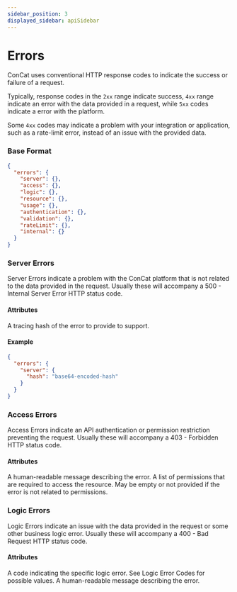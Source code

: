 ```yaml
---
sidebar_position: 3
displayed_sidebar: apiSidebar
---
```


# Errors

ConCat uses conventional HTTP response codes to indicate the success or failure of a request.

Typically, response codes in the `2xx` range indicate success, `4xx` range indicate an error with the data provided in a request, while `5xx` codes indicate a error with the platform.

Some `4xx` codes may indicate a problem with your integration or application, such as a rate-limit error, instead of an issue with the provided data.

### Base Format

```json
{
  "errors": {
    "server": {},
    "access": {},
    "logic": {},
    "resource": {},
    "usage": {},
    "authentication": {},
    "validation": {},
    "rateLimit": {},
    "internal": {}
  }
}
```

### Server Errors

Server Errors indicate a problem with the ConCat platform that is not related to the data provided in the request. Usually these will accompany a <highlight color="#c70a0a">500 - Internal Server Error</highlight> HTTP status code.

#### Attributes
<attribute id="server-errors-attr-hash" name="hash" type="hash, string">
  A tracing hash of the error to provide to support.
</attribute>

#### Example
```json
{
  "errors": {
    "server": {
      "hash": "base64-encoded-hash"
    }
  }
}
```

### Access Errors

Access Errors indicate an API authentication or permission restriction preventing the request. Usually these will accompany a <highlight color="#c7620a">403 - Forbidden</highlight> HTTP status code.

#### Attributes

<attribute id="access-errors-attr-message" name="message" type="string">
  A human-readable message describing the error.
</attribute>

<attribute id="access-errors-attr-permissions" name="permissions" type="array of Permission" optional>
  A list of permissions that are required to access the resource. May be empty or not provided if the error is not related to permissions.
</attribute>

### Logic Errors

Logic Errors indicate an issue with the data provided in the request or some other business logic error. Usually these will accompany a <highlight color="#c7620a">400 - Bad Request</highlight> HTTP status code.

#### Attributes

<attribute id="logic-errors-attr-code" name="code" type="LogicError">
  A code indicating the specific logic error. See <link to="/docs/api/errors/logicerrorcodes">Logic Error Codes</link> for possible values.
</attribute>

<attribute id="access-errors-attr-message" name="message" type="string">
  A human-readable message describing the error.
</attribute>